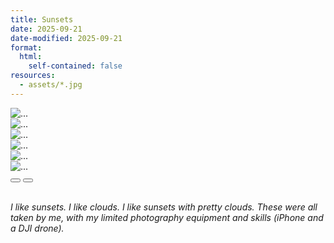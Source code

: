 ```yaml
---
title: Sunsets
date: 2025-09-21
date-modified: 2025-09-21
format: 
  html:
    self-contained: false
resources:
  - assets/*.jpg
---
```


```{=html}
<div id="carousel" class="carousel slide" data-bs-ride="carousel">
  <div class="carousel-inner">
    <div class="carousel-item active">
      <img src="assets/photo1.jpg" class="d-block w-100" alt="...">
    </div>
    <div class="carousel-item">
      <img src="assets/photo2.jpg" class="d-block w-100" alt="...">
    </div>
    <div class="carousel-item">
      <img src="assets/photo3.jpg" class="d-block w-100" alt="...">
    </div>
    <div class="carousel-item">
      <img src="assets/photo4.jpg" class="d-block w-100" alt="...">
    </div>
    <div class="carousel-item">
      <img src="assets/photo5.jpg" class="d-block w-100" alt="...">
    </div>
    <div class="carousel-item">
      <img src="assets/photo6.jpg" class="d-block w-100" alt="...">
    </div>
  </div>
  <button class="carousel-control-prev" type="button" data-bs-target="#carousel" data-bs-slide="prev">
    <span class="carousel-control-prev-icon"></span>
  </button>
  <button class="carousel-control-next" type="button" data-bs-target="#carousel" data-bs-slide="next">
    <span class="carousel-control-next-icon"></span>
  </button>
</div>
<br />
```

*I like sunsets. I like clouds. I like sunsets with pretty clouds. These were all taken by me, with my limited photography equipment and skills (iPhone and a DJI drone).*